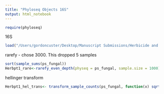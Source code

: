 ```yaml
---
title: "Phyloseq Objects 16S"
output: html_notebook
---
```


```r
require(phyloseq)
```

16S
```r
load("/Users/gordoncuster/Desktop/Manuscript Submissions/Herbicide and Microbes/Sequence_data/ITS/Nov_21/CNVRG_Herbpt1_ITS_VI_model_w_param_est.RData")
```

rarefy - chose 3000. This dropped 5 samples 
```r
sort(sample_sums(ps_fungal))
Herbpt1_rare<-rarefy_even_depth(physeq = ps_fungal, sample.size = 1000)
```

hellinger transform
```r
Herbpt1_hel_trans<- transform_sample_counts(ps_fungal, function(x) sqrt(x / sum(x)))
```


